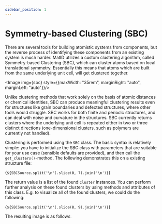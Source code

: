 ```yaml
---
sidebar_position: 1
---
```



# Symmetry-based Clustering (SBC)

There are several tools for building atomistic systems from components, but the
reverse process of identifying these components from an existing system is much
harder. MatID utilizes a custom clustering algorithm, called Symmetry-based
Clustering (SBC), which can cluster atoms based on local translational symmetry.
Essentially this means that atoms which are built from the same underlying unit
cell, will get clustered together.

<Image img={sbc} style={{maxWidth: "35rem", marginRight: "auto", marginLeft: "auto"}}/>

Unlike clustering methods that work solely on the basis of atomic distances or
chemical identities, SBC can produce meaningful clustering results even for
structures like grain boundaries and defected structures, where other tools
would struggle. SBC works for both finite and periodic structures, and can deal
with noise and curvature in the structures. SBC currently returns clusters where
the underlying unit cell is repeated either in two or three distinct directions
(one-dimensional clusters, such as polymers are currently not handled).

Clustering is performed using the `SBC` class. The basic syntax is relatively
simple: you have to initialize the SBC class with parameters that are suitable
for your use case (sensible defaults are provided), and then call the
`get_clusters()`-method. The following demonstrates this on a existing structure
file:


<CodeBlock language="python">{`${SBCSource.split('\n').slice(0, 7).join('\n')}`}</CodeBlock>

The return value is a list of the found `Cluster` instances. You can perform
further analysis on these found clusters by using methods and attributes of this
class. E.g. to visualize all of the found clusters, we could do the following:

<CodeBlock language="python">{`${SBCSource.split('\n').slice(8, 9).join('\n')}`}</CodeBlock>

The resulting image is as follows: